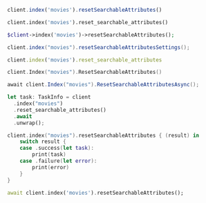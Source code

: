 <CodeGroup>

```javascript JS
client.index('movies').resetSearchableAttributes()
```

```python Python
client.index('movies').reset_searchable_attributes()
```

```php PHP
$client->index('movies')->resetSearchableAttributes();
```

```java Java
client.index("movies").resetSearchableAttributesSettings();
```

```ruby Ruby
client.index('movies').reset_searchable_attributes
```

```go Go
client.Index("movies").ResetSearchableAttributes()
```

```csharp C#
await client.Index("movies").ResetSearchableAttributesAsync();
```

```rust Rust
let task: TaskInfo = client
  .index("movies")
  .reset_searchable_attributes()
  .await
  .unwrap();
```

```swift Swift
client.index("movies").resetSearchableAttributes { (result) in
    switch result {
    case .success(let task):
        print(task)
    case .failure(let error):
        print(error)
    }
}
```

```dart Dart
await client.index('movies').resetSearchableAttributes();
```
</CodeGroup>